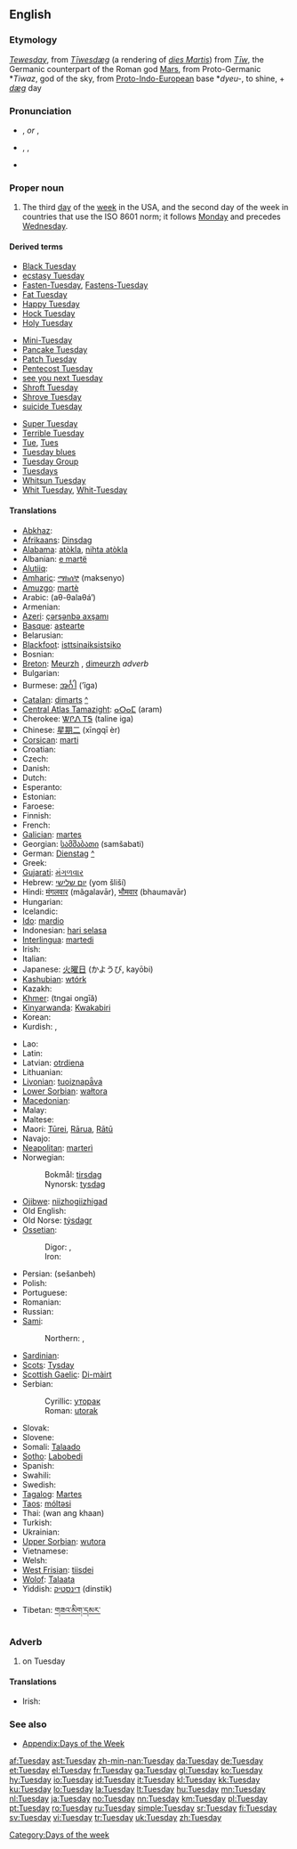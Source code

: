 {{wikipedia|dab=tuesday (disambiguation)|tuesday}}
==English==

===Etymology===
{{etyl|enm}} ''[[Tewesday]]'', from {{etyl|ang}} ''[[Tiwesdæg|Tīwesdæg]]'' (a rendering of {{etyl|la}} ''[[dies Martis]]'') from ''[[Tiw|Tīw]]'', the Germanic counterpart of the Roman god [[Mars]], from Proto-Germanic *''Tiwaz'', god of the sky, from [[Proto-Indo-European]] base *''dyeu-'', to shine, + {{etyl|ang}} ''[[dæg]]'' day

===Pronunciation===
* {{a|RP}} {{IPA|/ˈtjuːzdeɪ/}}, {{SAMPA|/"tju:zdeI/}} ''or'' {{IPA|/ˈtjuːzdɪ/}}, {{SAMPA|/"tju:zdI/}}
* {{a|US}} {{enPR|to͞ozʹdā}}, {{IPA|/ˈtuːzdeɪ/}}, {{SAMPA|/"tu:zdeI/}}
* {{audio|en-us-Tuesday.ogg|Audio (US)}}

===Proper noun===
{{en-proper noun|s}}

# The third [[day]] of the [[week]] in the USA, and the second day of the week in countries that use the ISO 8601 norm; it follows [[Monday]] and precedes [[Wednesday]].
<!--this is probably just an attributive use of the noun: #An appointment, person, or feeling associated with this day of the week.-->

====Derived terms====
{{top3}}
* [[Black Tuesday]]
* [[ecstasy Tuesday]]
* [[Fasten-Tuesday]], [[Fastens-Tuesday]]
* [[Fat Tuesday]]
* [[Happy Tuesday]]
* [[Hock Tuesday]]
* [[Holy Tuesday]]
{{mid3}}
* [[Mini-Tuesday]]
* [[Pancake Tuesday]]
* [[Patch Tuesday]]
* [[Pentecost Tuesday]]
* [[see you next Tuesday]]<!--UK slang-->
* [[Shroft Tuesday]]
* [[Shrove Tuesday]]
* [[suicide Tuesday]]
{{mid3}}
* [[Super Tuesday]]
* [[w:Terrible Tuesday|Terrible Tuesday]]
* [[Tue]], [[Tues]]<!--abbreviation-->
* [[Tuesday blues]]
* [[Tuesday Group]]
* [[Tuesdays]]<!--adverb-->
* [[Whitsun Tuesday]]
* [[Whit Tuesday]], [[Whit-Tuesday]]
{{bottom}}

====Translations====
{{trans-top|day of the week}}
* [[Abkhaz]]: {{Cyrl|[[аҩаш]]}} {{IPAchar|(aɥaš)}}
* [[Afrikaans]]: [[Dinsdag]]
* [[Alabama]]: [[atòkla]], [[nihta atòkla]]
* Albanian: [[e martë]]
* [[Alutiiq]]: {{tø|ems|Aipiin}}
* [[Amharic]]: [[ማክሰኞ]] (maksenyo)
* [[Amuzgo]]: [[martè]]
* Arabic: {{Arab|[[الثلاثاء]]}} (aθ-θalaθá’)
* Armenian: {{t+|hy|երեքշաբթի|tr=erek'šabt'i|sc=Armn|xs=Armenian}}
* [[Azeri]]: [[çərşənbə axşamı]]
* [[Basque]]: [[astearte]]
* Belarusian: {{t-|be|аўторак|m|sc=Cyrl|xs=Belarusian}}
* [[Blackfoot]]: [[isttsinaiksistsiko]]
* Bosnian: {{t+|bs|utorak|m}}
* [[Breton]]: [[Meurzh]] {{m}}, [[dimeurzh]] ''adverb''
* Bulgarian: {{t+|bg|вторник|m|tr=vtornik|sc=Cyrl}}
* Burmese: [[အင်္ဂါ]] (’ĩga)
* [[Catalan]]: [[dimarts]] {{m}} [[:ca:dimarts|^]]
* [[Central Atlas Tamazight]]: [[ⴰⵔⴰⵎ]] (aram)
* Cherokee: [[ᏔᎵᏁ ᎢᎦ]] (taline iga)
* Chinese: [[星期二]] (xīngqī èr)
* [[Corsican]]: [[marti]]
* Croatian: {{t+|hr|utorak|m}}
* Czech: {{t+|cs|úterý|n}}
* Danish: {{t+|da|tirsdag}}
* Dutch: {{t+|nl|dinsdag|m}}
* Esperanto: {{t+|eo|mardo|xs=Esperanto}}
* Estonian: {{t+|et|teisipäev}}
* Faroese: {{t+|fo|týsdagur|m|xs=Faroese}}
* Finnish: {{t+|fi|tiistai}}
* French: {{t+|fr|mardi|m}}
* [[Galician]]: [[martes]]
* Georgian: [[სამშაბათი]] (samšabati)
* German: [[Dienstag]] {{m}} [[:de:Dienstag|^]]
* Greek: {{t+|el|Τρίτη|f|tr=Tríti|sc=Grek}}
* [[Gujarati]]: [[મંગળવાર]] {{unicode|(mãgaḷavār)}}
* Hebrew: [[יום שלישי]] (yom šliší)
* Hindi: [[मंगलवार]] (mãgalavār), [[भौमवार]] (bhaumavār)
* Hungarian: {{t+|hu|kedd}}
* Icelandic: {{t+|is|þriðjudagur|m}}
* [[Ido]]: [[mardio]]
* Indonesian: [[hari selasa]]
* [[Interlingua]]: [[martedi]]
* Irish: {{t|ga|Máirt|f|xs=Irish}}
* Italian: {{t+|it|martedì|m}}
* Japanese: [[火曜日]] (かようび, kayōbi)
* [[Kashubian]]: [[wtórk]] {{m}}
* Kazakh: {{t+|kk|сейсенбі|sc=Cyrl|xs=Kazakh}}
* [[Khmer]]: {{Khmr|[[ថ្ងៃអង្គារ]]}} (tngai ongīă)
* [[Kinyarwanda]]: [[Kwakabiri]]
* Korean: {{t+|ko|화요일|tr=hwayoil|sc=KOchar}}
* Kurdish: {{t-|ku|سێشه‌م|sc=ku-Arab}}, {{t+|ku|سێشه‌مه‌|sc=ku-Arab}}
{{trans-mid}}
* Lao: {{t+|lo|ວັນອັງຄານ|tr=wan-'ang-khaan|sc=Laoo|xs=Lao}}
* Latin: {{t+|la|dies Martis}}
* Latvian: [[otrdiena]]
* Lithuanian: {{t+|lt|antradienis|m|xs=Lithuanian}}
* [[Livonian]]: [[tuoiznapǟva]]
* [[Lower Sorbian]]: [[wałtora]] {{f}}
* [[Macedonian]]: {{t+|mk|вторник|m|tr=vtórnik|sc=Cyrl|xs=Macedonian}}
* Malay: {{t+|ms|Selasa|xs=Malay}}
* Maltese: {{t-|mt|it-Tlieta|xs=Maltese}}
* Maori: [[Tūrei]], [[Rārua]], [[Rātū]]
* Navajo: {{tø|nv|naaki jį́ nda'anish}}
* [[Neapolitan]]: [[marterì]]
* Norwegian:
*: Bokmål: [[tirsdag]]
*: Nynorsk: [[tysdag]]
* [[Ojibwe]]: [[niizhogiizhigad]]
* Old English: {{t-|ang|Tiwesdæg|alt=Tīwesdæg|xs=Old English}}
* Old Norse: [[týsdagr]] {{m}}
* [[Ossetian]]:
*: Digor: {{tø|os|косгифиццагбон|tr=kosgificcagbon|sc=Cyrl|xs=Ossetian}}, {{tø|os|геуæргибон|tr=geuærgibon|sc=Cyrl|xs=Ossetian}}
*: Iron: {{tø|os|дыццæг|tr=dyccæg|sc=Cyrl|xs=Ossetian}}
* Persian: {{fa-Arab|[[سه‌شنبه]]}} (sešanbeh)
* Polish: {{t+|pl|wtorek}}
* Portuguese: {{t+|pt|terça-feira}}
* Romanian: {{t+|ro|marţi|f}}
* Russian: {{t+|ru|вторник|m|tr=vtórnik|sc=Cyrl}}
* [[Sami]]:
*: Northern: {{tø|se|disdat}}, {{tø|se|maŋŋebárga}}
* [[Sardinian]]: {{tø|sc|martis|xs=Sardinian}}
* [[Scots]]: [[Tysday]]
* [[Scottish Gaelic]]: [[Di-màirt]] {{m}}
* Serbian:
*: Cyrillic: [[уторак#Serbian|уторак]] {{m}}
*: Roman: [[utorak#Serbian|utorak]] {{m}}
* Slovak: {{t+|sk|utorok|m}}
* Slovene: {{t+|sl|torek|m}}
* Somali: [[Talaado]]
* [[Sotho]]: [[Labobedi]]
* Spanish: {{t+|es|martes|m}}
* Swahili: {{t-|sw|jumaane|xs=Swahili}}
* Swedish: {{t+|sv|tisdag|c}}
* [[Tagalog]]: [[Martes]]
* [[Taos]]: [[móltəsi]]
* Thai: {{Thai|[[วันอังคาร]]}} (wan ang khaan)
* Turkish: {{t+|tr|salı}}
* Ukrainian: {{t+|uk|вівторок|tr=vivtorok|sc=Cyrl|xs=Ukrainian}}
* [[Upper Sorbian]]: [[wutora]] {{f}}
* Vietnamese: {{t+|vi|thứ ba|xs=Vietnamese}}
* Welsh: {{t-|cy|dydd Mawrth|m|xs=Welsh}}
* [[West Frisian]]: [[tiisdei]]
* [[Wolof]]: [[Talaata]]
* Yiddish: [[דינסטיק]] (dinstik)
{{trans-bottom}}
{{trans-top|Translations to check}}
* Tibetan: [[གཟའ་མིག་དམར་]]
{{trans-mid}}
{{trans-bottom}}

===Adverb===
{{en-adv|-}}

# on Tuesday

====Translations====
* Irish: {{t+|ga|Dé Máirt|xs=Irish}}

===See also===
* [[Appendix:Days of the Week]]

[[Category:Days of the week]]

[[af:Tuesday]]
[[ast:Tuesday]]
[[zh-min-nan:Tuesday]]
[[da:Tuesday]]
[[de:Tuesday]]
[[et:Tuesday]]
[[el:Tuesday]]
[[fr:Tuesday]]
[[ga:Tuesday]]
[[gl:Tuesday]]
[[ko:Tuesday]]
[[hy:Tuesday]]
[[io:Tuesday]]
[[id:Tuesday]]
[[it:Tuesday]]
[[kl:Tuesday]]
[[kk:Tuesday]]
[[ku:Tuesday]]
[[lo:Tuesday]]
[[la:Tuesday]]
[[lt:Tuesday]]
[[hu:Tuesday]]
[[mn:Tuesday]]
[[nl:Tuesday]]
[[ja:Tuesday]]
[[no:Tuesday]]
[[nn:Tuesday]]
[[km:Tuesday]]
[[pl:Tuesday]]
[[pt:Tuesday]]
[[ro:Tuesday]]
[[ru:Tuesday]]
[[simple:Tuesday]]
[[sr:Tuesday]]
[[fi:Tuesday]]
[[sv:Tuesday]]
[[vi:Tuesday]]
[[tr:Tuesday]]
[[uk:Tuesday]]
[[zh:Tuesday]]